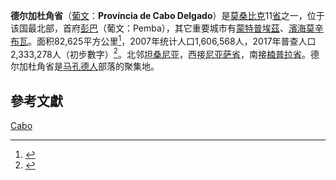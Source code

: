 {{noteTA
|G1=地名
|1=zh-cn:德尔加杜; zh-tw:德加多;
}}
{{Infobox settlement
<!-- See Template:Infobox settlement for additional fields and descriptions -->
| name                    = 德尔加杜角省
| native_name             = 
| native_name_lang        = <!-- ISO 639-2 code e.g. "fr" for French. If more than one, use {{lang}} instead -->
| settlement_type         = [[莫桑比克行政区划|省]]
| image_skyline           = Bridge over Rio Lurio EN1 road (3911465523).jpg
| imagesize               =
| image_alt               =
| image_caption           =
| image_flag              =
| flag_size               =
| flag_alt                =
| image_seal              = 
| seal_size               =
| seal_alt                =
| image_shield            =
| shield_size             =
| shield_alt              =
| image_blank_emblem      =
| blank_emblem_type       =
| blank_emblem_size       =
| blank_emblem_alt        =
| nickname                =
| motto                   =
| image_map               = Cabo Delgado in Mozambique.svg
| mapsize                 = 250px
| map_alt                 =
| map_caption             = 德尔加杜角省在莫桑比克的位置
| image_map1              =
| mapsize1                =
| map_alt1                =
| map_caption1            =
| subdivision_type        = 国家
| subdivision_name        = [[莫桑比克|莫桑比克]]
| subdivision_type1       =
| subdivision_name1       =
| subdivision_type2       =
| subdivision_name2       =
| established_title       = 
| established_date        = 
| founder                 =
| named_for               =
| seat_type               = [[首府|省会]]
| seat                    = [[彭巴|彭巴]]
| government_footnotes    =
| government_type         =
| leader_party            =
| leader_title            =
| leader_name             =
| leader_title1           =
| leader_name1            =
| total_type              =
| unit_pref               =
| area_footnotes          =
| area_total_km2          = 82625
| area_total_sq_mi        =
| area_land_km2           =
| area_land_sq_mi         =
| area_water_km2          =
| area_water_sq_mi        =
| area_water_percent      =
| area_note               =
| elevation_footnotes     =
| elevation_m             =
| elevation_ft            =
| population_footnotes    =
| population_total        = 2333278
| population_as_of        = 2017年普查
| population_density_km2  = auto
| population_density_sq_mi=
| population_est          =
| pop_est_as_of           =
| population_demonym      =
| population_note         =
| timezone1               =
| utc_offset1             =
| timezone1_DST           =
| utc_offset1_DST         =
| postal_code_type        = 邮政编码
| postal_code             = 32xxx
| area_code               = (+258) 278
| website                 = {{URL|http://www.cabodelgado.gov.mz/}} 
| footnotes               =
}}

'''德尔加杜角省'''（[[葡文|葡文]]：'''Província de Cabo Delgado'''）是[[莫桑比克|莫桑比克]]11[[省|省]]之一，位于该国最北部，首府[[彭巴|彭巴]]（葡文：Pemba），其它重要城市有[[蒙特普埃茲|蒙特普埃茲]]、[[濱海莫辛布瓦|濱海莫辛布瓦]]。面积82,625平方公里<ref name=br>{{Cite book |url=https://books.google.com.hk/books?id=LccRAwAAQBAJ&pg=PA677 |title=Britannica Book of the Year 2014 |page=677 |isbn=9781625131713 |year=2014 |access-date=2018-01-15 |archive-date=2018-01-15 |archive-url=https://web.archive.org/web/20180115184706/https://books.google.com.hk/books?id=LccRAwAAQBAJ&pg=PA677 |dead-url=no }}</ref>，2007年统计人口1,606,568人，2017年普查人口2,333,278人（初步數字）<ref name=ref01>{{Cite web |url=http://www.ine.gov.mz/operacoes-estatisticas/censos/censo-2007/censo-2017/resultados-preliminares-iv-rgph-2017 |title=Resultados Preliminares IV RGPH 2017 |language= |accessdate= |archive-date=2018-01-12 |archive-url=https://web.archive.org/web/20180112141044/http://www.ine.gov.mz/operacoes-estatisticas/censos/censo-2007/censo-2017/resultados-preliminares-iv-rgph-2017 |dead-url=no }}</ref>。北邻[[坦桑尼亚|坦桑尼亚]]，西接[[尼亚萨省|尼亚萨省]]，南接[[楠普拉省|楠普拉省]]。德尔加杜角省是[[马孔德人|马孔德人]]部落的聚集地。

==參考文獻==
{{Reflist}}
{{coord|display=title}}
{{Mozambique-geo-stub}}
{{莫桑比克省}}
[[Category:莫桑比克行政区划|Cabo]]
